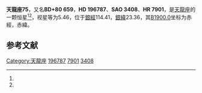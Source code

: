 {{Starbox begin
| name = 天龍座75
}}
{{Starbox observe
| epoch = [[J2000.0|J2000.0]]
| constell = [[天龍座|天龍座]]<ref name=SIMBAD>{{cite web
 | url=http://simbad.u-strasbg.fr/simbad/sim-id?Ident=HR+7901
 | title=Pulsating variable Star
 | publisher=Centre de Données astronomiques de Strasbourg
 | work=SIMBAD
 | accessdate=2012-07-13
 | archive-date=2019-08-12
 | archive-url=https://web.archive.org/web/20190812122033/http://simbad.u-strasbg.fr/simbad/sim-id?Ident=HR+7901
 | dead-url=no
 }}</ref><ref name=DATA>{{cite web
 | url=http://vizier.u-strasbg.fr/viz-bin/VizieR-5?-out.add=.&-source=5050&-corr=PK=HR&-out.max=9999&HR=7901
 | title=VizieR Detailed Page
 | accessdate=2012-07-13
 | archive-date=2016-03-04
 | archive-url=https://web.archive.org/web/20160304220919/http://vizier.u-strasbg.fr/viz-bin/VizieR-5?-out.add=.&-source=5050&-corr=PK=HR&-out.max=9999&HR=7901
 | dead-url=no
 }}</ref>
| 星官 = 
| ra = {{RA|20|28|14.6}}<ref name=SIMBAD /><ref name=DATA />
| dec = {{DEC|+81|25|22}}<ref name=SIMBAD /><ref name=DATA />
| appmag_v = 5.46<ref name=SIMBAD /><ref name=DATA />
}}
{{Starbox character
| class = G9III<ref name=SIMBAD /><ref name=DATA />
| b-v = 1.02<ref name=SIMBAD /><ref name=DATA />
| u-b = 0.84<ref name=SIMBAD /><ref name=DATA />
| r-i = <ref name=SIMBAD /><ref name=DATA />
| variable = 
}}
{{Starbox astrometry
| radial_v = 0.84
| prop_mo_ra = -6
| parallax = 0.012
| p_error = 
}}
{{Starbox catalog
| names =BD+80 659，[[SAO星表|SAO]] 3408，[[HD星表|HD]] 196787，[[HR星表|HR]] 7901}}
{{Starbox reference |Simbad=HR+7901}}
{{Starbox end}}

'''天龍座75'''，又名'''BD+80 659'''，'''HD 196787'''、'''SAO 3408'''、'''HR 7901'''，是[[天龍座|天龍座]]的一颗恒星<ref name=SIMBAD /><ref name=DATA />，视星等为5.46，位于[[銀道座標系|銀經]]114.41，[[銀道座標系|銀緯]]23.36，其[[B1900.0|B1900.0]]坐标为赤經{{RA|20|34|31.5}}，赤緯{{DEC|+81|23.36|50}}。

== 参考文献 ==
{{reflist}}

{{star-stub}}

{{天龍座恒星}}
[[Category:天龍座|Category:天龍座]]
[[Category:HD和HDE天體|196787]]
[[Category:HR天體|7901]]
[[Category:SAO天體|3408]]